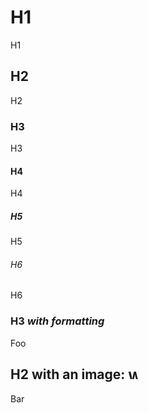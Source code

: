 = H1 =
H1
== H2 ==
H2
=== H3 ===
H3
==== H4 ====
H4
===== H5 =====
H5
====== H6 ======
H6


=== H3 ''with '''formatting''''' ===
Foo

== H2 with an image: [[Datei:Wikipedia-logo-v2.svg|16px]] ==
Bar